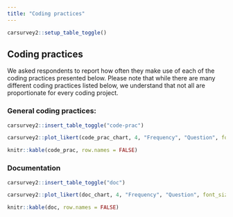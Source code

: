 ```yaml
---
title: "Coding practices"
---
```


```r
carsurvey2::setup_table_toggle()
```


## Coding practices

We asked respondents to report how often they make use of each of the coding practices presented below. Please note that while there are many different coding practices listed below, we understand that not all are proportionate for every coding project. 

### General coding practices:

```r
carsurvey2::insert_table_toggle("code-prac")
```

<div id="code-prac-chart">
```r

carsurvey2::plot_likert(code_prac_chart, 4, "Frequency", "Question", font_size = 14)


```
</div>

<div id="code-prac-table">
```r

knitr::kable(code_prac, row.names = FALSE)

```

### Documentation

```r
carsurvey2::insert_table_toggle("doc")
```

<div id="doc-chart">
```r

carsurvey2::plot_likert(doc_chart, 4, "Frequency", "Question", font_size = 14)


```
</div>

<div id="doc-table">
```r

knitr::kable(doc, row.names = FALSE)

```